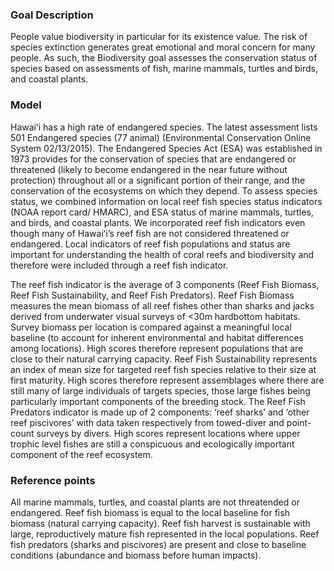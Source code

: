 ### Goal Description

People value biodiversity in particular for its existence value. The risk of species extinction generates great emotional and moral concern for many people. As such, the Biodiversity goal assesses the conservation status of species based on assessments of fish, marine mammals, turtles and birds, and coastal plants. 


### Model

Hawaiʻi has a high rate of endangered species. The latest assessment lists 501 Endangered species (77 animal) (Environmental Conservation Online System 02/13/2015). The Endangered Species Act (ESA) was established in 1973 provides for the conservation of species that are endangered or threatened (likely to become endangered in the near future without protection) throughout all or a significant portion of their range, and the conservation of the ecosystems on which they depend. To assess species status, we combined information on local reef fish species status indicators (NOAA report card/ HMARC), and ESA status of marine mammals, turtles, and birds, and coastal plants. We incorporated reef fish indicators even though many of Hawaiʻi’s reef fish are not considered threatened or endangered. Local indicators of reef fish populations and status are important for understanding the health of coral reefs and biodiversity and therefore were included through a reef fish indicator.

The reef fish indicator is the average of 3 components (Reef Fish Biomass, Reef Fish Sustainability, and Reef Fish Predators). Reef Fish Biomass measures the mean biomass of all reef fishes other than sharks and jacks derived from underwater visual surveys of <30m hardbottom habitats. Survey biomass per location is compared against a meaningful local baseline (to account for inherent environmental and habitat differences among locations). High scores therefore represent populations that are close to their natural carrying capacity. Reef Fish Sustainability represents an index of mean size for targeted reef fish species relative to their size at first maturity. High scores therefore represent assemblages where there are still many of large individuals of targets species, those large fishes being particularly important components of the breeding stock. The Reef Fish Predators indicator is made up of 2 components: ‘reef sharks’ and ‘other reef piscivores’ with data taken respectively from towed-diver and point-count surveys by divers. High scores represent locations where upper trophic level fishes are still a conspicuous and ecologically important component of the reef ecosystem.



### Reference points 

All marine mammals, turtles, and coastal plants are not threatended or endangered.
Reef fish biomass is equal to the local baseline for fish biomass (natural carrying capacity).
Reef fish harvest is sustainable with large, reproductively mature fish represented in the local populations.
Reef fish predators (sharks and piscivores) are present and close to baseline conditions (abundance and biomass before human impacts).

